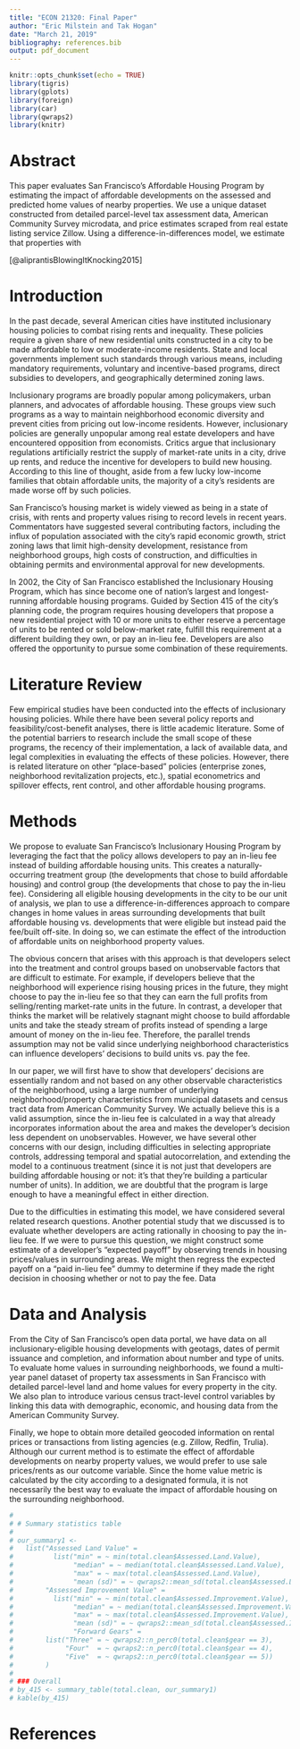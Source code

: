```yaml
---
title: "ECON 21320: Final Paper"
author: "Eric Milstein and Tak Hogan"
date: "March 21, 2019"
bibliography: references.bib
output: pdf_document
---
```


```r
knitr::opts_chunk$set(echo = TRUE)
library(tigris)
library(gplots)
library(foreign)
library(car)
library(qwraps2)
library(knitr)
```

# Abstract

This paper evaluates San Francisco's Affordable Housing Program by estimating the impact of affordable developments on the assessed and predicted home values of nearby properties. We use a unique dataset constructed from detailed parcel-level tax assessment data, American Community Survey microdata, and price estimates scraped from real estate listing service Zillow. Using a difference-in-differences model, we estimate that properties with 

[@aliprantisBlowingItKnocking2015]

# Introduction

In the past decade, several American cities have instituted inclusionary housing policies to combat rising rents and inequality. These policies require a given share of new residential units constructed in a city to be made affordable to low or moderate-income residents. State and local governments implement such standards through various means, including mandatory requirements, voluntary and incentive-based programs, direct subsidies to developers, and geographically determined zoning laws.

Inclusionary programs are broadly popular among policymakers, urban planners, and advocates of affordable housing. These groups view such programs as a way to maintain neighborhood economic diversity and prevent cities from pricing out low-income residents. However, inclusionary policies are generally unpopular among real estate developers and have encountered opposition from economists. Critics argue that inclusionary regulations artificially restrict the supply of market-rate units in a city, drive up rents, and reduce the incentive for developers to build new housing. According to this line of thought, aside from a few lucky low-income families that obtain affordable units, the majority of a city's residents are made worse off by such policies.

San Francisco’s housing market is widely viewed as being in a state of crisis, with rents and property values rising to record levels in recent years. Commentators have suggested several contributing factors, including the influx of population associated with the city's rapid economic growth, strict zoning laws that limit high-density development, resistance from neighborhood groups, high costs of construction, and difficulties in obtaining permits and environmental approval for new developments.

In 2002, the City of San Francisco established the Inclusionary Housing Program, which has since become one of nation’s largest and longest-running affordable housing programs. Guided by Section 415 of the city's planning code, the program requires housing developers that propose a new residential project with 10 or more units to either reserve a percentage of units to be rented or sold below-market rate, fulfill this requirement at a different building they own, or pay an in-lieu fee. Developers are also offered the opportunity to pursue some combination of these requirements.



# Literature Review

Few empirical studies have been conducted into the effects of inclusionary housing policies. While there have been several policy reports and feasibility/cost-benefit analyses, there is little academic literature. Some of the potential barriers to research include the small scope of these programs, the recency of their implementation, a lack of available data, and legal complexities in evaluating the effects of these policies. However, there is related literature on other “place-based” policies (enterprise zones, neighborhood revitalization projects, etc.), spatial econometrics and spillover effects, rent control, and other affordable housing programs.


# Methods

We propose to evaluate San Francisco’s Inclusionary Housing Program by leveraging the fact that the policy allows developers to pay an in-lieu fee instead of building affordable housing units. This creates a naturally-occurring treatment group (the developments that chose to build affordable housing) and control group (the developments that chose to pay the in-lieu fee). Considering all eligible housing developments in the city to be our unit of analysis, we plan to use a difference-in-differences approach to compare changes in home values in areas surrounding developments that built affordable housing vs. developments that were eligible but instead paid the fee/built off-site. In doing so, we can estimate the effect of the introduction of affordable units on neighborhood property values.

The obvious concern that arises with this approach is that developers select into the treatment and control groups based on unobservable factors that are difficult to estimate. For example, if developers believe that the neighborhood will experience rising housing prices in the future, they might choose to pay the in-lieu fee so that they can earn the full profits from selling/renting market-rate units in the future. In contrast, a developer that thinks the market will be relatively stagnant might choose to build affordable units and take the steady stream of profits instead of spending a large amount of money on the in-lieu fee. Therefore, the parallel trends assumption may not be valid since underlying neighborhood characteristics can influence developers’ decisions to build units vs. pay the fee.

In our paper, we will first have to show that developers’ decisions are essentially random and not based on any other observable characteristics of the neighborhood, using a large number of underlying neighborhood/property characteristics from municipal datasets and census tract data from American Community Survey. We actually believe this is a valid assumption, since the in-lieu fee is calculated in a way that already incorporates information about the area and makes the developer’s decision less dependent on unobservables. However, we have several other concerns with our design, including difficulties in selecting appropriate controls, addressing temporal and spatial autocorrelation, and extending the model to a continuous treatment (since it is not just that developers are building affordable housing or not: it’s that they’re building a particular number of units). In addition, we are doubtful that the program is large enough to have a meaningful effect in either direction.

Due to the difficulties in estimating this model, we have considered several related research questions. Another potential study that we discussed is to evaluate whether developers are acting rationally in choosing to pay the in-lieu fee. If we were to pursue this question, we might construct some estimate of a developer’s “expected payoff” by observing trends in housing prices/values in surrounding areas. We might then regress the expected payoff on a “paid in-lieu fee” dummy to determine if they made the right decision in choosing whether or not to pay the fee.
Data


# Data and Analysis

From the City of San Francisco’s open data portal, we have data on all inclusionary-eligible housing developments with geotags, dates of permit issuance and completion, and information about number and type of units. To evaluate home values in surrounding neighborhoods, we found a multi-year panel dataset
of property tax assessments in San Francisco with detailed parcel-level land and home values for every property in the city. We also plan to introduce various census tract-level control variables by linking this data with demographic, economic, and housing data from the American Community Survey.

Finally, we hope to obtain more detailed geocoded information on rental prices or transactions from listing agencies (e.g. Zillow, Redfin, Trulia). Although our current method is to estimate the effect of affordable developments on nearby property values, we would prefer to use sale prices/rents as our outcome variable. Since the home value metric is calculated by the city according to a designated formula, it is not necessarily the best way to evaluate the impact of affordable housing on the surrounding neighborhood.


```r
# 
# # Summary statistics table
# 
# our_summary1 <-
#   list("Assessed Land Value" =
#          list("min" = ~ min(total.clean$Assessed.Land.Value),
#               "median" = ~ median(total.clean$Assessed.Land.Value),
#               "max" = ~ max(total.clean$Assessed.Land.Value),
#               "mean (sd)" = ~ qwraps2::mean_sd(total.clean$Assessed.Land.Value)),
#        "Assessed Improvement Value" =
#          list("min" = ~ min(total.clean$Assessed.Improvement.Value),
#               "median" = ~ median(total.clean$Assessed.Improvement.Value),
#               "max" = ~ max(total.clean$Assessed.Improvement.Value),
#               "mean (sd)" = ~ qwraps2::mean_sd(total.clean$Assessed.Improvement.Value))
#               "Forward Gears" =
#        list("Three" = ~ qwraps2::n_perc0(total.clean$gear == 3),
#             "Four"  = ~ qwraps2::n_perc0(total.clean$gear == 4),
#             "Five"  = ~ qwraps2::n_perc0(total.clean$gear == 5))
#        )
# 
# ### Overall
# by_415 <- summary_table(total.clean, our_summary1)
# kable(by_415)

```

# References
